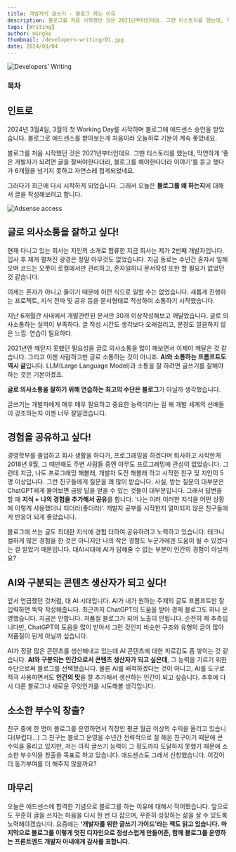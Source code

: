 ```yaml
---
title: 개발자의 글쓰기 - 블로그 하는 이유
description: 블로그를 처음 시작했던 것은 2021년부터인데요. 그땐 티스토리를 했는데, 막연하게 ‘좋은 개발자가 되려면 글을 잘써야한다더라, 블로그를 해야한다더라 이야기’를 듣고 했다가 6개월을 넘기지 못하고 자연스레 접게되었네요.그러다가 최근에 다시 시작하게 되었습니다. 그래서 오늘은 블로그를 왜 하는지에 대해서 글을 작성해보려고 합니다.
tags: [Writing]
author: mingke
thumbnail: /developers-writing/01.jpg
date: 2024/03/04
---
```


<Image src="/developers-writing/01.jpg" alt="Developers' Writing" />

### 목차

## 인트로

2024년 3월4일, 3월의 첫 Working Day를 시작하며 블로그에 애드센스 승인을 받았습니다. 블로그로 애드센스를 받아보는게 처음이라 오늘하루 기분이 계속 좋았네요.

블로그를 처음 시작했던 것은 2021년부터인데요. 그땐 티스토리를 했는데, 막연하게 ‘좋은 개발자가 되려면 글을 잘써야한다더라, 블로그를 해야한다더라 이야기’를 듣고 했다가 6개월을 넘기지 못하고 자연스레 접게되었네요.

그러다가 최근에 다시 시작하게 되었습니다. 그래서 오늘은 **블로그를 왜 하는지**에 대해서 글을 작성해보려고 합니다.

<Image
  src="/developers-writing/02.jpg"
  alt="Adsense access"
  caption="와 애드센스 합격했다!"
  fullWidth={false}
/>

## 글로 의사소통을 잘하고 싶다!

현재 다니고 있는 회사는 지인의 소개로 합류한 지금 회사는 제가 2번째 개발자입니다. 입사 후 제게 펼쳐진 광경은 정말 아무것도 없었습니다. 지금 동료는 수년간 혼자서 일해오며 코드는 오롯이 로컬에서만 관리하고, 혼자일하니 문서작성 또한 할 필요가 없었던 것 같습니다.

이제는 혼자가 아니고 둘이기 때문에 이런 식으로 일할 수는 없었습니다. 새롭게 진행하는 프로젝트, 지식 전파 및 공유 등을 문서형태로 작성하여 소통하기 시작했습니다.

지난 6개월간 사내에서 개발관련된 문서만 30개 이상작성해보고 깨달았습니다. 글로 의사소통하는 실력이 부족하다. 글 작성 시간도 생각보다 오래걸리고, 문장도 깔끔하지 않은 느낌. 연습이 필요하다.

2021년엔 깨닫지 못했던 필요성을 글로 의사소통을 많이 해보면서 이제야 깨달은 것 같습니다. 그리고 이젠 사람하고만 글로 소통하는 것이 아니죠. **AI와 소통하는 프롬프트도 역시 글**입니다. LLM(Large Language Model)과 소통을 잘 하려면 글쓰기를 잘해야하는 것은 기본이겠죠.

**글로 의사소통을 잘하기 위해 연습하는 최고의 수단은 블로그**가 아닐까 생각했습니다.

글쓰기는 개발자에게 매우 매우 필요하고 중요한 능력이라는 걸 왜 개발 세계의 선배들이 강조하는지 이젠 너무 잘알겠습니다.

## 경험을 공유하고 싶다!

경영학부를 졸업하고 회사 생활을 하다가, 프로그래밍을 하겠다며 퇴사하고 시작한게 2018년 9월, 그 때만해도 주변 사람들 중엔 아무도 프로그래밍에 관심이 없었습니다. 그런데 지금, 나도 프로그래밍 해볼래, 개발자 도전 해볼래 하고 시작한 친구 및 지인이 5명 이상입니다. 그런 친구들에게 질문을 꽤 많이 받습니다. 사실, 받는 질문의 대부분은 ChatGPT에게 물어보면 금방 답을 얻을 수 있는 것들이 대부분입니다. 그래서 답변을 할 때 **지식 + 나의 경험을 추가해서 공유**를 합니다. ‘나는 이러 이러한 지식을 어떤 상황에 이렇게 사용했더니 되더라(좋더라)’. 개발자 공부를 시작한지 얼마되지 않은 친구들에게 반응이 되게 좋았습니다.

블로그에 쓰는 글도 최대한 지식에 경험 더하여 공유하려고 노력하고 있습니다. 테크니컬하게 많은 경험을 한 것은 아니지만 나의 작은 경험도 누군가에겐 도움이 될 수 있겠다는 걸 알았기 때문입니다. 대AI시대에 AI가 답해줄 수 없는 부분이 인간의 경험이 아닐까요?

## AI와 구분되는 콘텐츠 생산자가 되고 싶다!

앞서 언급했던 것처럼, 대 AI 시대입니다. AI가 내가 원하는 주제의 글도 프롬프트만 잘 입력하면 뚝딱 작성해줍니다. 최근까지 ChatGPT의 도움을 받아 경제 블로그도 하나 운영했습니다. 지금은 안합니다. 저품질 블로그가 되어 노출이 안됩니다. 순전히 제 추측입니다만, ChatGPT의 도움을 많이 받아서 그런 것인지 비슷한 구조와 유형의 글이 많아 저품질이 된게 아닐까 싶습니다.

AI가 정말 많은 콘텐츠를 생산해내고 있는데 AI 콘텐츠에 대한 피로감도 좀 쌓이는 것 같습니다. **AI와 구분되는 인간으로서 콘텐츠 생산자가 되고 싶은데**, 그 능력을 기르기 위한 수단으로써 블로그를 선택했습니다. 물론 AI를 배척하겠다는 것이 아니고, AI를 도구로 적극 사용하면서도 **인간의 맛**을 잘 추가해서 생산하는 인간이 되고 싶습니다. 추후에 다시 다른 블로그나 새로운 무엇인가를 시도해볼 생각입니다.

## 소소한 부수익 창출?

친구 중에 한 명이 블로그를 운영하면서 직장인 평균 월급 이상의 수익을 올리고 있습니다(부럽다…) 그 친구는 블로그 운영을 수년간 전략적으로 잘 해온 친구이기 때문에 큰 수익을 올리고 있지만, 저는 아직 글쓰기 능력이 그 정도까지 도달하지 못했기 때문에 소소한 부수익을 창출을 목표로 하고 있습니다. 애드센스도 그래서 신청했습니다. 이것이 더 동기부여를 더 해주지 않을까요?

## 마무리

오늘은 애드센스에 합격한 기념으로 블로그를 하는 이유에 대해서 적어봤습니다. 앞으로도 꾸준히 글을 쓰자는 마음을 다시 한 번 다 잡으며, 꾸준히 성장하는 삶을 살 수 있도록 노력해야겠습니다. 요즘에는 **‘개발자를 위한 글쓰기 가이드’**라는 책도 읽고 있습니다**.** **마지막으로 블로그를 이렇게 멋진 디자인으로 정성스럽게 만들어준, 함께 블로그를 운영하는 프론트엔드 개발자 아내에게 감사를 표합니다.**
